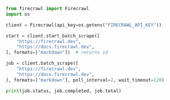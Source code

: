 ```python
from firecrawl import Firecrawl
import os

client = Firecrawl(api_key=os.getenv("FIRECRAWL_API_KEY"))

start = client.start_batch_scrape([
    "https://firecrawl.dev",
    "https://docs.firecrawl.dev",
], formats=["markdown"])  # returns id

job = client.batch_scrape([
    "https://firecrawl.dev",
    "https://docs.firecrawl.dev",
], formats=["markdown"], poll_interval=2, wait_timeout=120)

print(job.status, job.completed, job.total)
```


